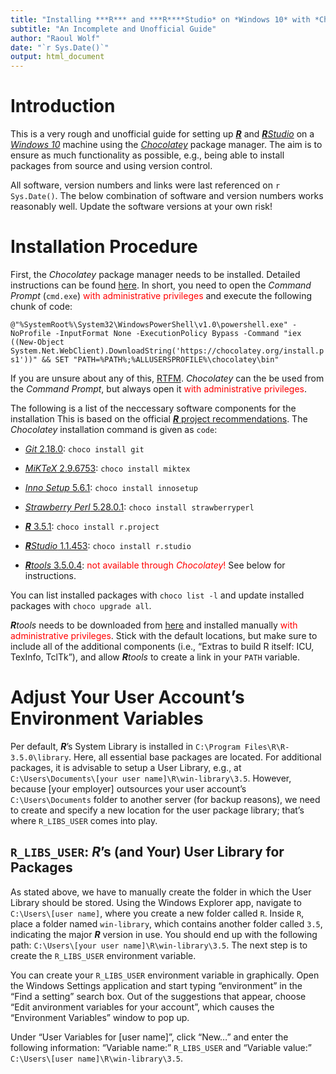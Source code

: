```yaml
---
title: "Installing ***R*** and ***R****Studio* on *Windows 10* with *Chocolatey*"
subtitle: "An Incomplete and Unofficial Guide"
author: "Raoul Wolf"
date: "`r Sys.Date()`"
output: html_document
---
```


# Introduction

This is a very rough and unofficial guide for setting up [***R***](https://www.r-project.org/) and [***R****Studio*](https://www.rstudio.com/) on a [*Windows 10*](https://www.microsoft.com/en-us/windows) machine using the [*Chocolatey*](https://chocolatey.org/) package manager. The aim is to ensure as much functionality as possible, e.g., being able to install packages from source and using version control. 

All software, version numbers and links were last referenced on `r Sys.Date()`. The below combination of software and version numbers works reasonably well. Update the software versions at your own risk!

# Installation Procedure

First, the *Chocolatey* package manager needs to be installed. Detailed instructions can be found [here](https://chocolatey.org/install). In short, you need to open the *Command Prompt* (`cmd.exe`) <span style="color:red">with administrative privileges</span> and execute the following chunk of code:

`@"%SystemRoot%\System32\WindowsPowerShell\v1.0\powershell.exe" -NoProfile -InputFormat None -ExecutionPolicy Bypass -Command "iex ((New-Object System.Net.WebClient).DownloadString('https://chocolatey.org/install.ps1'))" && SET "PATH=%PATH%;%ALLUSERSPROFILE%\chocolatey\bin"` 

If you are unsure about any of this, [RTFM](https://chocolatey.org/install). *Chocolatey* can the be used from the *Command Prompt*, but always open it <span style="color:red">with administrative privileges</span>. 

The following is a list of the neccessary software components for the installation This is based on the official [***R*** project recommendations](https://cloud.r-project.org/bin/windows/Rtools/Rtools.txt). The *Chocolatey* installation command is given as `code`: 

* [*Git* 2.18.0](https://git-scm.com/): `choco install git`

* [*MiKTeX* 2.9.6753](https://miktex.org/): `choco install miktex`

* [*Inno Setup* 5.6.1](http://www.jrsoftware.org/isinfo.php): `choco install innosetup`

* [*Strawberry Perl* 5.28.0.1](http://strawberryperl.com/): `choco install strawberryperl`

* [***R*** 3.5.1](https://www.r-project.org/): `choco install r.project`

* [***R****Studio* 1.1.453](https://www.rstudio.com/): `choco install r.studio`

* [***R****tools* 3.5.0.4](https://cloud.r-project.org/bin/windows/Rtools/): <span style="color:red">not available through *Chocolatey*!</span> See below for instructions.

You can list installed packages with `choco list -l` and update installed packages with `choco upgrade all`. 

***R****tools* needs to be downloaded  from [here](https://cloud.r-project.org/bin/windows/Rtools/Rtools35.exe) and installed manually <span style="color:red">with administrative privileges</span>. Stick with the default locations, but make sure to include all of the additional components (i.e., "Extras to build R itself: ICU, TexInfo, TclTk"), and allow ***R****tools* to create a link in your `PATH` variable.


# Adjust Your User Account's Environment Variables

Per default, ***R***'s System Library is installed in `C:\Program Files\R\R-3.5.0\library`. Here, all essential base packages are located. For additional packages, it is advisable to setup a User Library, e.g., at `C:\Users\Documents\[your user name]\R\win-library\3.5`. However, because [your employer] outsources your user account's `C:\Users\Documents` folder to another server (for backup reasons), we need to create and specify a new location for the user package library; that's where `R_LIBS_USER` comes into play.

## `R_LIBS_USER`: ***R***'s (and Your) User Library for Packages

As stated above, we have to manually create the folder in which the User Library should be stored. Using the Windows Explorer app, navigate to `C:\Users\[user name]`, where you create a new folder called `R`. Inside `R`, place a folder named `win-library`, which contains another folder called `3.5`, indicating the major ***R*** version in use. You should end up with the following path: `C:\Users\[your user name]\R\win-library\3.5`. The next step is to create the `R_LIBS_USER` environment variable.

You can create your `R_LIBS_USER` environment variable in graphically. Open the Windows Settings application and start typing "environment" in the "Find a setting" search box. Out of the suggestions that appear, choose "Edit anvironment variables for your account", which causes the "Environment Variables" window to pop up.

Under "User Variables for [user name]", click "New..." and enter the following information: "Variable name:" `R_LIBS_USER` and "Variable value:" `C:\Users\[user name]\R\win-library\3.5`.
